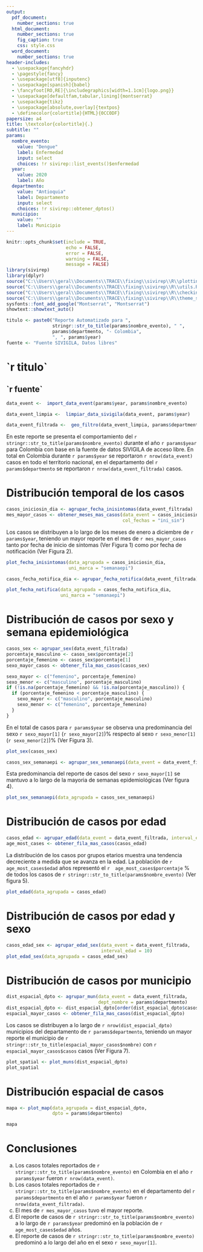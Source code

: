 ```yaml
---
output:
  pdf_document: 
    number_sections: true
  html_document:
    number_sections: true
    fig_caption: true
    css: style.css
  word_document: 
    number_sections: true
header-includes:
  - \usepackage{fancyhdr}
  - \pagestyle{fancy}
  - \usepackage[utf8]{inputenc}
  - \usepackage[spanish]{babel}
  - \fancyfoot[RO,RE]{\includegraphics[width=1.1cm]{logo.png}}
  - \usepackage[defaultfam,tabular,lining]{montserrat}
  - \usepackage{tikz}
  - \usepackage[absolute,overlay]{textpos}
  - \definecolor{colortitle}{HTML}{0CC0DF}
papersize: a4
title: \textcolor{colortitle}{.}
subtitle: ""
params:
  nombre_evento:
    value: "Dengue"
    label: Enfermedad
    input: select
    choices: !r sivirep::list_events()$enfermedad
  year:
    value: 2020
    label: Año
  departmento:
    value: "Antioquia" 
    label: Departamento
    input: select
    choices: !r sivirep::obtener_dptos()
  municipio:
    value: ""
    label: Municipio
---
```


```r
knitr::opts_chunk$set(include = TRUE,
                      echo = FALSE,
                      error = FALSE,
                      warning = FALSE,
                      message = FALSE)
library(sivirep)
library(dplyr)
source("C:\\Users\\geral\\Documents\\TRACE\\fixing\\sivirep\\R\\plotting.R")
source("C:\\Users\\geral\\Documents\\TRACE\\fixing\\sivirep\\R\\utils.R")
source("C:\\Users\\geral\\Documents\\TRACE\\fixing\\sivirep\\R\\checking_data.R")
source("C:\\Users\\geral\\Documents\\TRACE\\fixing\\sivirep\\R\\theme_sivirep.R")
sysfonts::font_add_google("Montserrat", "Montserrat")
showtext::showtext_auto()
```

<link href="https://fonts.googleapis.com/css?family=Montserrat:400,600,600i,900,900i" rel="stylesheet">

```r
titulo <- paste0("Reporte Automatizado para ",
                 stringr::str_to_title(params$nombre_evento), " ",
                 params$departmento, "- Colombia",
                 ", ", params$year)
fuente <- "Fuente SIVIGILA, Datos libres"
```

\AddToHookNext{shipout/background}{
   \begin{tikzpicture}[remember picture,overlay]
   \node[inner sep=0pt] at (current page.center) {
      \includegraphics[width=8in,height=\paperheight, keepaspectratio]{cover.png}
   };
   \end{tikzpicture}
}

\begin{textblock*}{5cm}(15cm,18cm) % {block width} (coords)
  \begin{flushright}
     \Huge{\textbf{`r toupper(params$nombre_evento)` \\ }}
     \Huge{\textbf{`r params$year`}}
  \end{flushright}
\end{textblock*}


\newpage

\begin{center}
  \huge{\textbf{\\ `r titulo`}}
\end{center}

\begin{center}
  \large{\textbf{`r fuente` \\[0.4in]}}
  \includegraphics[width=1in]{logo.png}
\end{center}


````{=html}
<div class="titulo">
    <h1>`r titulo`</h1>
    <h2>`r fuente`</h2>
</div>
````


```r
data_event <-  import_data_event(params$year, params$nombre_evento)
```

```r
data_event_limpia <-  limpiar_data_sivigila(data_event, params$year)
```

```r
data_event_filtrada <-  geo_filtro(data_event_limpia, params$departmento)
```

```{=tex}
\pagenumbering{gobble}
\pagenumbering{arabic}
```

En este reporte se presenta el comportamiento del `r stringr::str_to_title(params$nombre_evento)` durante el año `r params$year` para Colombia con base en la fuente de datos SIVIGILA de acceso libre. En total en Colombia durante `r params$year` se reportaron `r nrow(data_event)` casos en todo el territorio nacional, en el departamento del `r params$departmento` se reportaron `r nrow(data_event_filtrada)` casos.

# Distribución temporal de los casos

```r
casos_iniciosin_dia <- agrupar_fecha_inisintomas(data_event_filtrada)
mes_mayor_casos <- obtener_meses_mas_casos(data_event = casos_iniciosin_dia,
                                           col_fechas = "ini_sin")
```

Los casos se distribuyen a lo largo de los meses de enero a diciembre de `r params$year`, teniendo un mayor reporte en el mes de `r mes_mayor_casos` tanto por fecha de inicio de síntomas (Ver Figura 1) como por fecha de notificación (Ver Figura 2).

```r
plot_fecha_inisintomas(data_agrupada = casos_iniciosin_dia,
                       uni_marca = "semanaepi")
```

```r
casos_fecha_notifica_dia <- agrupar_fecha_notifica(data_event_filtrada)
```

```r
plot_fecha_notifica(data_agrupada = casos_fecha_notifica_dia,
                    uni_marca = "semanaepi")
```

\newpage

# Distribución de casos por sexo y semana epidemiológica

```r
casos_sex <- agrupar_sex(data_event_filtrada)
porcentaje_masculino <- casos_sex$porcentaje[2]
porcentaje_femenino <- casos_sex$porcentaje[1]
sexo_mayor_casos <- obtener_fila_mas_casos(casos_sex)

sexo_mayor <- c("femenino", porcentaje_femenino)
sexo_menor <- c("masculino", porcentaje_masculino)
if (!is.na(porcentaje_femenino) && !is.na(porcentaje_masculino)) {
  if (porcentaje_femenino < porcentaje_masculino) {
    sexo_mayor <- c("masculino", porcentaje_masculino)
    sexo_menor <- c("femenino", porcentaje_femenino)
  }
}
```

En el total de casos para `r params$year` se observa una predominancia del sexo `r sexo_mayor[1]` (`r sexo_mayor[2]`)% respecto al sexo `r sexo_menor[1]` (`r sexo_menor[2]`)% (Ver Figura 3).

```r
plot_sex(casos_sex)
```
\newpage

```r
casos_sex_semanaepi <- agrupar_sex_semanaepi(data_event = data_event_filtrada)
```

Esta predominancia del reporte de casos del sexo `r sexo_mayor[1]` se mantuvo a lo largo de la mayoria de semanas epidemiológicas (Ver figura 4).

```r
plot_sex_semanaepi(data_agrupada = casos_sex_semanaepi)
```

# Distribución de casos por edad

```r
casos_edad <- agrupar_edad(data_event = data_event_filtrada, interval_edad = 10)
age_most_cases <- obtener_fila_mas_casos(casos_edad)
```

La distribución de los casos por grupos etarios muestra una tendencia decreciente a medida que se avanza en la edad. La población de `r age_most_cases$edad` años representó el `r  age_most_cases$porcentaje` % de todos los casos de `r stringr::str_to_title(params$nombre_evento)` (Ver figura 5).

```r
plot_edad(data_agrupada = casos_edad)
```

\newpage

# Distribución de casos por edad y sexo

```r
casos_edad_sex <- agrupar_edad_sex(data_event = data_event_filtrada,
                                   interval_edad = 10)
plot_edad_sex(data_agrupada = casos_edad_sex)
```

# Distribución de casos por municipio

```r
dist_espacial_dpto <- agrupar_mun(data_event = data_event_filtrada,
                                  dept_nombre = params$departmento)
dist_espacial_dpto <- dist_espacial_dpto[order(dist_espacial_dpto$casos), ]
espacial_mayor_casos <- obtener_fila_mas_casos(dist_espacial_dpto)
```

Los casos se distribuyen a lo largo de `r nrow(dist_espacial_dpto)` municipios del departamento de `r params$departmento`, teniendo un mayor reporte el municipio de `r stringr::str_to_title(espacial_mayor_casos$nombre)` con `r espacial_mayor_casos$casos` casos (Ver Figura 7).

```r
plot_spatial <- plot_muns(dist_espacial_dpto)
plot_spatial
```

\newpage

# Distribución espacial de casos

```r
mapa <- plot_map(data_agrupada = dist_espacial_dpto,
                 dpto = params$departmento)
```

```r
mapa
```

\newpage

# Conclusiones

a.  Los casos totales reportados de `r stringr::str_to_title(params$nombre_evento)` en Colombia en el año `r params$year` fueron `r nrow(data_event)`.
b.  Los casos totales reportados de `r stringr::str_to_title(params$nombre_evento)` en el departamento del `r params$departmento` en el año `r params$year` fueron `r nrow(data_event_filtrada)`.
c.  El mes de `r mes_mayor_casos` tuvo el mayor reporte.
d.  El reporte de casos de `r stringr::str_to_title(params$nombre_evento)` a lo largo de `r params$year` predominó en la población de `r age_most_cases$edad` años.
e.  El reporte de casos de `r stringr::str_to_title(params$nombre_evento)` predominó a lo largo del año en el sexo `r sexo_mayor[1]`.
